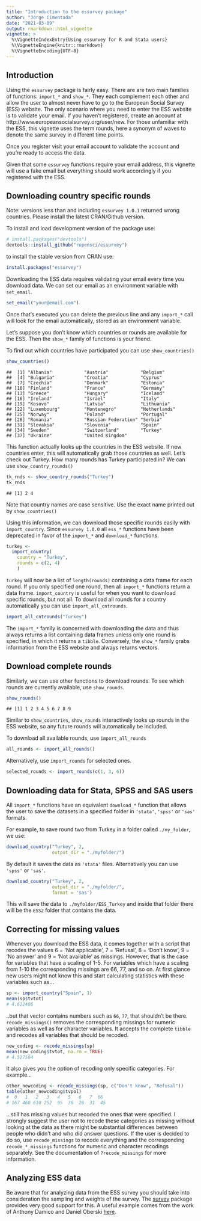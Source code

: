 ```yaml
---
title: "Introduction to the essurvey package"
author: "Jorge Cimentada"
date: "2021-03-09"
output: rmarkdown::html_vignette
vignette: >
  %\VignetteIndexEntry{Using essurvey for R and Stata users}
  %\VignetteEngine{knitr::rmarkdown}
  %\VignetteEncoding{UTF-8}
---
```




## Introduction

Using the `essurvey` package is fairly easy. There are are two main families of functions: `import_*` and `show_*`. They each complement each other and allow the user to almost never have to go to the European Social Survey (ESS) website. The only scenario where you need to enter the ESS website is to validate your email. If you haven't registered, create an account at http://www.europeansocialsurvey.org/user/new. For those unfamiliar with the ESS, this vignette uses the term rounds, here a synonym of waves to denote the same survey in different time points.

Once you register visit your email account to validate the account and you're ready to access the data.

Given that some `essurvey` functions require your email address, this vignette will use a fake email but everything should work accordingly if you registered with the ESS.

## Downloading country specific rounds

Note: versions less than and including `essurvey 1.0.1` returned wrong countries. Please install the latest CRAN/Github version.

To install and load development version of the package use:

```r
# install.packages("devtools")
devtools::install_github("ropensci/essurvey")
```

to install the stable version from CRAN use:


```r
install.packages("essurvey")
```



Downloading the ESS data requires validating your email every time you download data. We can set our email as an environment variable with `set_email`.


```r
set_email("your@email.com")
```

Once that's executed you can delete the previous line and any `import_*` call will look for the email automatically, stored as an environment variable.

Let's suppose you don't know which countries or rounds are available for the ESS. Then the `show_*` family of functions is your friend.

To find out which countries have participated you can use `show_countries()`


```r
show_countries()
```

```
##  [1] "Albania"            "Austria"            "Belgium"           
##  [4] "Bulgaria"           "Croatia"            "Cyprus"            
##  [7] "Czechia"            "Denmark"            "Estonia"           
## [10] "Finland"            "France"             "Germany"           
## [13] "Greece"             "Hungary"            "Iceland"           
## [16] "Ireland"            "Israel"             "Italy"             
## [19] "Kosovo"             "Latvia"             "Lithuania"         
## [22] "Luxembourg"         "Montenegro"         "Netherlands"       
## [25] "Norway"             "Poland"             "Portugal"          
## [28] "Romania"            "Russian Federation" "Serbia"            
## [31] "Slovakia"           "Slovenia"           "Spain"             
## [34] "Sweden"             "Switzerland"        "Turkey"            
## [37] "Ukraine"            "United Kingdom"
```

This function actually looks up the countries in the ESS website. If new countries enter, this will automatically grab those countries as well. Let's check out Turkey. How many rounds has Turkey participated in? We can use `show_country_rounds()`


```r
tk_rnds <- show_country_rounds("Turkey")
tk_rnds
```

```
## [1] 2 4
```
Note that country names are case sensitive. Use the exact name printed out by `show_countries()`

Using this information, we can download those specific rounds easily with `import_country`. Since `essurvey 1.0.0` all `ess_*` functions have been deprecated in favor of the `import_*` and `download_*` functions.


```r
turkey <-
  import_country(
    country = "Turkey",
    rounds = c(2, 4)
    )
```

`turkey` will now be a list of `length(rounds)` containing a data frame for each round. If you only specified one round, then all `import_*` functions return a data frame. `import_country` is useful for when you want to download specific rounds, but not all. To download all rounds for a country automatically you can use `import_all_cntrounds`.


```r
import_all_cntrounds("Turkey")
```

The `import_*` family is  concerned with downloading the data and thus always returns a list containing data frames unless only one round is specified, in which it returns a `tibble`. Conversely, the `show_*` family grabs information from the ESS website and always returns vectors.

## Download complete rounds

Similarly, we can use other functions to download rounds. To see which rounds are currently available, use `show_rounds`.


```r
show_rounds()
```

```
## [1] 1 2 3 4 5 6 7 8 9
```

Similar to `show_countries`, `show_rounds` interactively looks up rounds in the ESS website, so any future rounds will automatically be included.

To download all available rounds, use `import_all_rounds`


```r
all_rounds <- import_all_rounds()
```

Alternatively, use `import_rounds` for selected ones.


```r
selected_rounds <- import_rounds(c(1, 3, 6))
```

## Downloading data for Stata, SPSS and SAS users

All `import_*` functions have an equivalent `download_*` function that allows the user to save the datasets in a specified folder in `'stata'`, `'spss'` or `'sas'` formats.

For example, to save round two from Turkey in a folder called `./my_folder`, we use:


```r
download_country("Turkey", 2,
                 output_dir = "./myfolder/")
```

By default it saves the data as `'stata'` files. Alternatively you can use `'spss'` or `'sas'`.


```r
download_country("Turkey", 2,
                 output_dir = "./myfolder/",
                 format = 'sas')
```

This will save the data to `./myfolder/ESS_Turkey` and inside that folder there will be the `ESS2` folder that contains the data.

## Correcting for missing values

Whenever you download the ESS data, it comes together with a script that recodes the values 6 = 'Not applicable', 7 = 'Refusal', 8 = 'Don't know', 9 = 'No answer' and 9 = 'Not available' as missings. However, that is the case for variables that have a scaling of 1-5. For variables which have a scaling from 1-10 the corresponding missings are 66, 77, and so on. At first glance new users might not know this and start calculating statistics with these variables such as...


```r
sp <- import_country("Spain", 1)
mean(sp$tvtot)
# 4.622406
```

..but that vector contains numbers such as `66`, `77`, that shouldn't be there. `recode_missings()` removes the corresponding missings for numeric variables as well as for character variables. It accepts the complete `tibble` and recodes all variables that should be recoded.


```r
new_coding <- recode_missings(sp)
mean(new_coding$tvtot, na.rm = TRUE)
# 4.527504
```

It also gives you the option of recoding only specific categories. For example...


```r
other_newcoding <- recode_missings(sp, c("Don't know", "Refusal"))
table(other_newcoding$tvpol)
#  0   1   2   3   4   5   6   7  66 
# 167 460 610 252  95  36  26  31  45 
```

...still has missing values but recoded the ones that were specified. I strongly suggest the user not to recode these categories as missing without looking at the data as there might be substantial differences between people who didn't and who did answer questions. If the user is decided to do so, use `recode_missings` to recode everything and the corresponding `recode_*_missings` functions for numeric and character recodings separately. See the documentation of `?recode_missings` for more information.

## Analyzing ESS data

Be aware that for analyzing data from the ESS survey you should take into consideration the sampling and weights of the survey. The [survey](http://r-survey.r-forge.r-project.org/survey/) package provides very good support for this. A useful example comes from the work of Anthony Damico and Daniel Oberski [here](http://asdfree.com/european-social-survey-ess.html).

